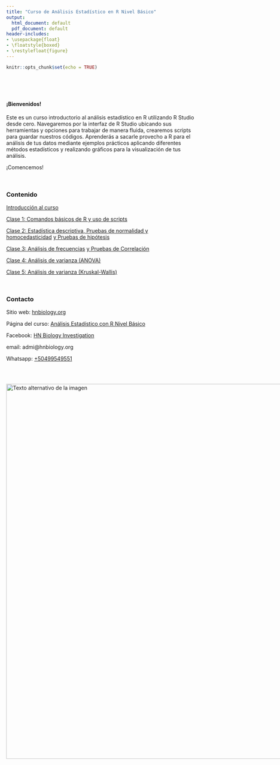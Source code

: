 ---
title: "Curso de Análisis Estadístico en R Nivel Básico"
output:
  html_document: default
  pdf_document: default
header-includes:
- \usepackage{float}
- \floatstyle{boxed}
- \restylefloat{figure}
---

```{r setup, include=FALSE}
knitr::opts_chunk$set(echo = TRUE)
```

<br>

<br>

#### ¡Bienvenidos!

Este es un curso introductorio al análisis estadístico en R utilizando R Studio desde cero. Navegaremos por la interfaz de R Studio ubicando sus herramientas y opciones para trabajar de manera fluida, crearemos scripts para guardar nuestros códigos. Aprenderás a sacarle provecho a R para el análisis de tus datos mediante ejemplos prácticos aplicando diferentes métodos estadísticos y realizando gráficos para la visualización de tus análisis.

¡Comencemos!

<br>

### Contenido{.tabset .tabset-pills}

[Introducción al curso](Introduccion.html)

[Clase 1: Comandos básicos de R y uso de scripts](Comandos.html)

[Clase 2: Estadística descriptiva](Estadistica_descriptiva.html)[, Pruebas de normalidad y homocedasticidad](Pruebas_normalidad.html) [y Pruebas de hipótesis](T-Student.html)

[Clase 3: Análisis de frecuencias](Analisis_de_frecuencias.html) 
[y Pruebas de Correlación](Pruebas_de_correlacion.html)

[Clase 4: Análisis de varianza (ANOVA)](ANOVA.html)

[Clase 5: Análisis de varianza (Kruskal-Wallis)](Kruskal-Wallis.html)

<br>

### Contacto

Sitio web: [hnbiology.org](https://www.hnbiology.org/)

Página del curso: [Análisis Estadístico con R Nivel Básico](https://www.hnbiology.org/)

Facebook: [HN Biology Investigation](https://www.facebook.com/Hn.Biology.Investigation)

email: admi@hnbiology.org

Whatsapp: [+50499549551](https://wa.me/message/TPZWCKRLQDVQF1)

<br>

<div style="display:flex; align-items:center;">
  <img src="Imagenes/HNBI_LOGO2.jpeg" alt="Texto alternativo de la imagen" style="width:1000px;">
</div>